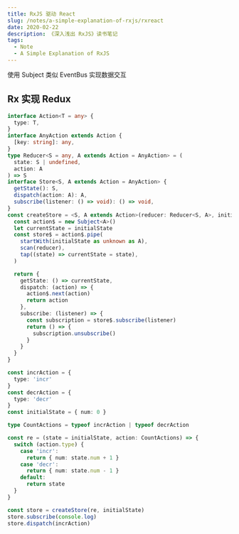 ```yaml
---
title: RxJS 驱动 React
slug: /notes/a-simple-explanation-of-rxjs/rxreact
date: 2020-02-22
description: 《深入浅出 RxJS》读书笔记
tags:
  - Note
  - A Simple Explanation of RxJS
---
```


使用 Subject 类似 EventBus 实现数据交互

## Rx 实现 Redux

```ts
interface Action<T = any> {
  type: T,
}
interface AnyAction extends Action {
  [key: string]: any,
}
type Reducer<S = any, A extends Action = AnyAction> = (
  state: S | undefined,
  action: A
) => S
interface Store<S, A extends Action = AnyAction> {
  getState(): S,
  dispatch(action: A): A,
  subscribe(listener: () => void): () => void,
}
const createStore = <S, A extends Action>(reducer: Reducer<S, A>, initialState: S): Store<S, A> => {
  const action$ = new Subject<A>()
  let currentState = initialState
  const store$ = action$.pipe(
    startWith(initialState as unknown as A),
    scan(reducer),
    tap((state) => currentState = state),
  )

  return {
    getState: () => currentState,
    dispatch: (action) => {
      action$.next(action)
      return action
    },
    subscribe: (listener) => {
      const subscription = store$.subscribe(listener)
      return () => {
        subscription.unsubscribe()
      }
    }
  }
}

const incrAction = {
  type: 'incr'
}
const decrAction = {
  type: 'decr'
}
const initialState = { num: 0 }

type CountActions = typeof incrAction | typeof decrAction

const re = (state = initialState, action: CountActions) => {
  switch (action.type) {
    case 'incr':
      return { num: state.num + 1 }
    case 'decr':
      return { num: state.num - 1 }
    default:
      return state
  }
}

const store = createStore(re, initialState)
store.subscribe(console.log)
store.dispatch(incrAction)
```
